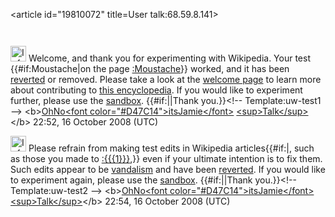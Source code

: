 <article id="19810072" title=User talk:68.59.8.141>
	<talkpage id="19810072" title="User talk:68.59.8.141">
[[Image:Information.svg|25px]] Welcome, and thank you for experimenting with Wikipedia. Your test {{#if:Moustache|on the page [[:Moustache]]}} worked, and it has been [[Help:Reverting|reverted]] or removed. Please take a look at the [[Wikipedia:Introduction|welcome page]] to learn more about contributing to [[Wikipedia|this encyclopedia]]. If you would like to experiment further, please use the [[Wikipedia:Sandbox|sandbox]]. {{#if:|{{{2}}}|Thank you.}}&lt;!-- Template:uw-test1 --&gt; &lt;b&gt;[[User:Ohnoitsjamie|OhNo&lt;font color=&quot;#D47C14&quot;&gt;itsJamie&lt;/font&gt;]] [[User talk:Ohnoitsjamie|&lt;sup&gt;Talk&lt;/sup&gt;]]&lt;/b&gt; 22:52, 16 October 2008 (UTC)

[[Image:Information.svg|25px]] Please refrain from making test edits in Wikipedia articles{{#if:|, such as those you made to [[:{{{1}}}]],}} even if your ultimate intention is to fix them.  Such edits appear to be [[Wikipedia:Vandalism|vandalism]] and have been [[Help:Reverting|reverted]].  If you would like to experiment again, please use the [[Wikipedia:Sandbox|sandbox]]. {{#if:|{{{2}}}|Thank you.}}&lt;!-- Template:uw-test2 --&gt; &lt;b&gt;[[User:Ohnoitsjamie|OhNo&lt;font color=&quot;#D47C14&quot;&gt;itsJamie&lt;/font&gt;]] [[User talk:Ohnoitsjamie|&lt;sup&gt;Talk&lt;/sup&gt;]]&lt;/b&gt; 22:54, 16 October 2008 (UTC)
	</talkpage>
</article>